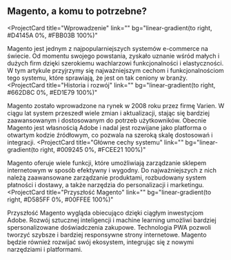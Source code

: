## Magento, a komu to potrzebne?

<ProjectCard
  title="Wprowadzenie"
  link=""
  bg="linear-gradient(to right, #D4145A 0%, #FBB03B 100%)"
>
  Magento jest jednym z najpopularniejszych systemów e-commerce na świecie. 
  Od momentu swojego powstania, zyskało uznanie wśród małych i dużych firm dzięki szerokiemu wachlarzowi funkcjonalności i elastyczności. 
  W tym artykule przyjrzymy się najważniejszym cechom i funkcjonalnościom tego systemu, które sprawiają, że jest on tak ceniony w branży.
</ProjectCard>
<ProjectCard
  title="Historia i rozwój"
  link=""
  bg="linear-gradient(to right, #662D8C 0%, #ED1E79 100%)"
>
  Magento zostało wprowadzone na rynek w 2008 roku przez firmę Varien.
  W ciągu lat system przeszedł wiele zmian i aktualizacji, stając się bardziej zaawansowanym i dostosowanym do potrzeb użytkowników.
  Obecnie Magento jest własnością Adobe i nadal jest rozwijane jako platforma o otwartym kodzie źródłowym, co pozwala na szeroką skalę dostosowań i integracji.
</ProjectCard>
<ProjectCard
  title="Główne cechy systemu"
  link=""
  bg="linear-gradient(to right, #009245 0%, #FCEE21 100%)"
>
  Magento oferuje wiele funkcji, które umożliwiają zarządzanie sklepem internetowym w sposób efektywny i wygodny.
  Do najważniejszych z nich należą zaawansowane zarządzanie produktami, rozbudowany system płatności i dostawy, a także narzędzia do personalizacji i marketingu.
</ProjectCard>
<ProjectCard
  title="Przyszłość Magento"
  link=""
  bg="linear-gradient(to right, #D585FF 0%, #00FFEE 100%)"
>
  Przyszłość Magento wygląda obiecująco dzięki ciągłym inwestycjom Adobe. 
  Rozwój sztucznej inteligencji i machine learning umożliwi bardziej spersonalizowane doświadczenia zakupowe. 
  Technologia PWA pozwoli tworzyć szybsze i bardziej responsywne strony internetowe. Magento będzie również rozwijać swój ekosystem, integrując się z nowymi narzędziami i platformami.
</ProjectCard>
